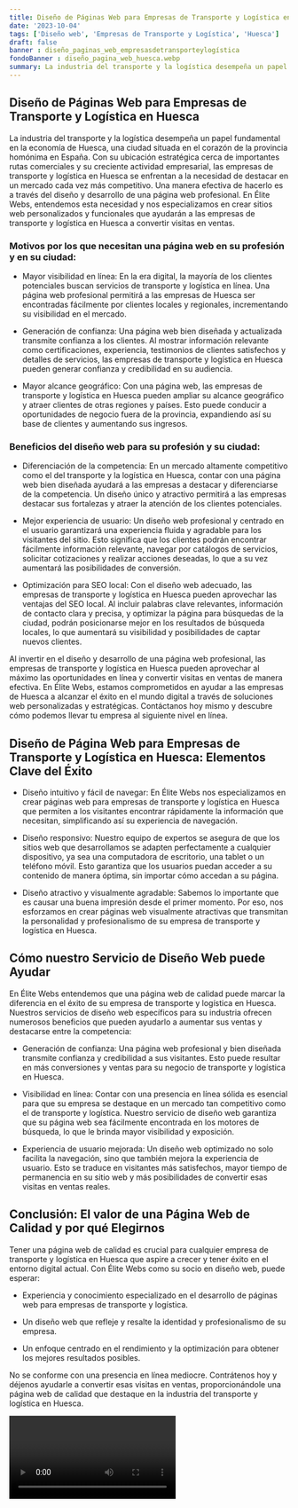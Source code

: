 ```yaml
---
title: Diseño de Páginas Web para Empresas de Transporte y Logística en Huesca
date: '2023-10-04'
tags: ['Diseño web', 'Empresas de Transporte y Logística', 'Huesca']
draft: false
banner : diseño_paginas_web_empresasdetransporteylogística
fondoBanner : diseño_pagina_web_huesca.webp
summary: La industria del transporte y la logística desempeña un papel fundamental en la economía de Huesca, una ciudad situada en el corazón de la provincia homónima en España. Con su ubicación estratégica cerca de importantes rutas comerciales y su creciente actividad empresarial, las empresas de transporte y logística en Huesca se enfrentan a la necesidad de destacar en un mercado cada vez más competitivo. Una manera efectiva de hacerlo es a través del diseño y desarrollo de una página web profesional. En Élite Webs, entendemos esta necesidad y nos especializamos en crear sitios web personalizados y funcionales que ayudarán a las empresas de transporte y logística en Huesca a convertir visitas en ventas.
---
```


## Diseño de Páginas Web para Empresas de Transporte y Logística en Huesca

La industria del transporte y la logística desempeña un papel fundamental en la economía de Huesca, una ciudad situada en el corazón de la provincia homónima en España. Con su ubicación estratégica cerca de importantes rutas comerciales y su creciente actividad empresarial, las empresas de transporte y logística en Huesca se enfrentan a la necesidad de destacar en un mercado cada vez más competitivo. Una manera efectiva de hacerlo es a través del diseño y desarrollo de una página web profesional. En Élite Webs, entendemos esta necesidad y nos especializamos en crear sitios web personalizados y funcionales que ayudarán a las empresas de transporte y logística en Huesca a convertir visitas en ventas.

### Motivos por los que necesitan una página web en su profesión y en su ciudad:

- Mayor visibilidad en línea: En la era digital, la mayoría de los clientes potenciales buscan servicios de transporte y logística en línea. Una página web profesional permitirá a las empresas de Huesca ser encontradas fácilmente por clientes locales y regionales, incrementando su visibilidad en el mercado.

- Generación de confianza: Una página web bien diseñada y actualizada transmite confianza a los clientes. Al mostrar información relevante como certificaciones, experiencia, testimonios de clientes satisfechos y detalles de servicios, las empresas de transporte y logística en Huesca pueden generar confianza y credibilidad en su audiencia.

- Mayor alcance geográfico: Con una página web, las empresas de transporte y logística en Huesca pueden ampliar su alcance geográfico y atraer clientes de otras regiones y países. Esto puede conducir a oportunidades de negocio fuera de la provincia, expandiendo así su base de clientes y aumentando sus ingresos.

### Beneficios del diseño web para su profesión y su ciudad:

- Diferenciación de la competencia: En un mercado altamente competitivo como el del transporte y la logística en Huesca, contar con una página web bien diseñada ayudará a las empresas a destacar y diferenciarse de la competencia. Un diseño único y atractivo permitirá a las empresas destacar sus fortalezas y atraer la atención de los clientes potenciales.

- Mejor experiencia de usuario: Un diseño web profesional y centrado en el usuario garantizará una experiencia fluida y agradable para los visitantes del sitio. Esto significa que los clientes podrán encontrar fácilmente información relevante, navegar por catálogos de servicios, solicitar cotizaciones y realizar acciones deseadas, lo que a su vez aumentará las posibilidades de conversión.

- Optimización para SEO local: Con el diseño web adecuado, las empresas de transporte y logística en Huesca pueden aprovechar las ventajas del SEO local. Al incluir palabras clave relevantes, información de contacto clara y precisa, y optimizar la página para búsquedas de la ciudad, podrán posicionarse mejor en los resultados de búsqueda locales, lo que aumentará su visibilidad y posibilidades de captar nuevos clientes.

Al invertir en el diseño y desarrollo de una página web profesional, las empresas de transporte y logística en Huesca pueden aprovechar al máximo las oportunidades en línea y convertir visitas en ventas de manera efectiva. En Élite Webs, estamos comprometidos en ayudar a las empresas de Huesca a alcanzar el éxito en el mundo digital a través de soluciones web personalizadas y estratégicas. Contáctanos hoy mismo y descubre cómo podemos llevar tu empresa al siguiente nivel en línea.

<GifSeo />

<Cta />

## Diseño de Página Web para Empresas de Transporte y Logística en Huesca: Elementos Clave del Éxito

* Diseño intuitivo y fácil de navegar: En Élite Webs nos especializamos en crear páginas web para empresas de transporte y logística en Huesca que permiten a los visitantes encontrar rápidamente la información que necesitan, simplificando así su experiencia de navegación.

* Diseño responsivo: Nuestro equipo de expertos se asegura de que los sitios web que desarrollamos se adapten perfectamente a cualquier dispositivo, ya sea una computadora de escritorio, una tablet o un teléfono móvil. Esto garantiza que los usuarios puedan acceder a su contenido de manera óptima, sin importar cómo accedan a su página.

* Diseño atractivo y visualmente agradable: Sabemos lo importante que es causar una buena impresión desde el primer momento. Por eso, nos esforzamos en crear páginas web visualmente atractivas que transmitan la personalidad y profesionalismo de su empresa de transporte y logística en Huesca.

## Cómo nuestro Servicio de Diseño Web puede Ayudar

En Élite Webs entendemos que una página web de calidad puede marcar la diferencia en el éxito de su empresa de transporte y logística en Huesca. Nuestros servicios de diseño web específicos para su industria ofrecen numerosos beneficios que pueden ayudarlo a aumentar sus ventas y destacarse entre la competencia:

* Generación de confianza: Una página web profesional y bien diseñada transmite confianza y credibilidad a sus visitantes. Esto puede resultar en más conversiones y ventas para su negocio de transporte y logística en Huesca.

* Visibilidad en línea: Contar con una presencia en línea sólida es esencial para que su empresa se destaque en un mercado tan competitivo como el de transporte y logística. Nuestro servicio de diseño web garantiza que su página web sea fácilmente encontrada en los motores de búsqueda, lo que le brinda mayor visibilidad y exposición.

* Experiencia de usuario mejorada: Un diseño web optimizado no solo facilita la navegación, sino que también mejora la experiencia de usuario. Esto se traduce en visitantes más satisfechos, mayor tiempo de permanencia en su sitio web y más posibilidades de convertir esas visitas en ventas reales.

## Conclusión: El valor de una Página Web de Calidad y por qué Elegirnos

Tener una página web de calidad es crucial para cualquier empresa de transporte y logística en Huesca que aspire a crecer y tener éxito en el entorno digital actual. Con Élite Webs como su socio en diseño web, puede esperar:

* Experiencia y conocimiento especializado en el desarrollo de páginas web para empresas de transporte y logística.

* Un diseño web que refleje y resalte la identidad y profesionalismo de su empresa.

* Un enfoque centrado en el rendimiento y la optimización para obtener los mejores resultados posibles.

No se conforme con una presencia en línea mediocre. Contrátenos hoy y déjenos ayudarle a convertir esas visitas en ventas, proporcionándole una página web de calidad que destaque en la industria del transporte y logística en Huesca.

<Video />

<CtaBot job='Empresas de Transporte y Logística' city='Huesca'/>

<Gmaps query='Huesca+españa+maps' />